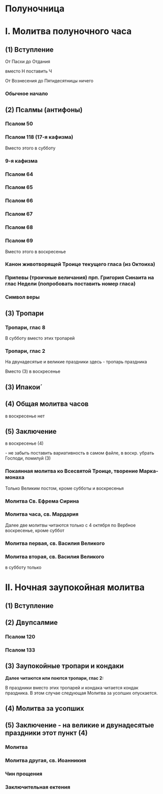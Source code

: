 
# Полуночница

# I. Молитва полуночного часа

## (1) Вступление

<MdxLoader src="Shared/Vozglas" />

<MdxLoader src="Shared/SlavaTebe" />

<MdxLoader src="Shared/ParaklitChit" />

От Пасхи до Отдания

<MdxLoader src="Shared/EasterTroparion3x" /> вместо Н поставить Ч

От Вознесения до Пятидесятницы ничего

### Обычное начало

<MdxLoader src="Shared/ObichnoeNachalo" />

## (2) Псалмы (антифоны)

### Псалом 50

<MdxLoader src="Shared/Psalm50" />

### Псалом 118 (17-я кафизма)

<MdxLoader src="Shared/Psalm118" />

Вместо этого в субботу

### 9-я кафизма

### Псалом 64

<MdxLoader src="Shared/Psalm64" />

### Псалом 65

<MdxLoader src="Shared/Psalm65" />

### Псалом 66

<MdxLoader src="Shared/Psalm66" />

<MdxLoader src="Shared/BetweenStats" />

### Псалом 67

<MdxLoader src="Shared/Psalm67" />

<MdxLoader src="Shared/BetweenStats" />

### Псалом 68

<MdxLoader src="Shared/Psalm68" />

### Псалом 69

<MdxLoader src="Shared/Psalm69" />

<MdxLoader src="Shared/AfterTripsalm" />

Вместо этого в воскресенье

### Канон животворящей Троице текущего гласа (из Октоиха)

### Припевы (троичные величания) прп. Григория Синаита на глас Недели (попробовать поставить номер гласа)

<MdxLoader src="Polunochnica/Pripevy" />

### Символ веры

<MdxLoader src="Shared/SimvolVery" />

## (3) Тропари

<MdxLoader src="Shared/STrisvatogo" />

### Тропари, глас 8

<MdxLoader src="Polunochnica/TroparPolunochnica" />

В субботу вместо этих тропарей

### Тропари, глас 2

<MdxLoader src="Polunochnica/TroparPolunochnica3" />

На двунадесятые и великие праздники здесь - тропарь праздника

<MdxLoader src="Shared/GospodiPomiluy40" />

Вместо (3) в воскресенье

## (3) Ипакои́

<MdxLoader src="Shared/STrisvatogo" />

<MdxLoader src="Shared/IpakoyiVoskr" />

<MdxLoader src="Shared/GospodiPomiluy40" />

## (4) Общая молитва часов

<MdxLoader src="Shared/MolitvaChasov" />

в воскресенье нет

## (5) Заключение

в воскресенье (4)

<MdxLoader src="Shared/ZakluchenieChasov" /> - не забыть поставить вариативность в самом файле, в воскр. убрать Господи, помилуй (3)

### Покаянная молитва ко Всесвятой Троице, творение Марка-монаха

<MdxLoader src="Polunochnica/MolitvaMarka" />

<MdxLoader src="Polunochnica/OtpustMaliyVoskr" />

Только Великим постом, кроме субботы и воскресенья

### Молитва Св. Ефрема Сирина

<MdxLoader src="Shared/EfremSirin" />

### Молитва часа, св. Мардария

<MdxLoader src="Shared/MolitvaChasaMardariya" />

Далее две молитвы читаются только с 4 октября по Вербное воскресенье, кроме суббот

### Молитва первая, св. Василия Великого

<MdxLoader src="Polunochnica/MolitvaVV1" />

### Молитва вторая, св. Василия Великого

<MdxLoader src="Polunochnica/MolitvaVV2" />

<MdxLoader src="Polunochnica/MolitvaEvstratiya" /> в субботу только

# II. Ночная заупокойная молитва

## (1) Вступление

<MdxLoader src="Shared/Pridite3" />

## (2) Двупсалмие

### Псалом 120

<MdxLoader src="Shared/Psalm120" />

### Псалом 133

<MdxLoader src="Shared/Psalm133" />

## (3) Заупокойные тропари и кондаки

<MdxLoader src="Shared/STrisvatogo" />

**Далее читаются или поются тропари, глас 2:**

<MdxLoader src="Polunochnica/TroparPolunochnica2" />

В праздники вместо этих тропарей и кондака читается кондак праздника. В этом случае следующая Молитва за усопших опускается.

<MdxLoader src="Shared/GospodiPomiluy12" />

## (4) Молитва за усопших

<MdxLoader src="Polunochnica/MolitvaZaUsopshih" />

## (5) Заключение - на великие и двунадесятые праздники этот пункт (4)

### Молитва

<MdxLoader src="Polunochnica/Molitva" />

### Молитва другая, св. Иоанникия

<MdxLoader src="Polunochnica/MolitvaIoannikiya" />

<MdxLoader src="Polunochnica/OtpustMaliy" />

### Чин прощения

<MdxLoader src="Shared/ChinProscheniya" />

### Заключительная ектения

<MdxLoader src="Shared/ZakluchEkteniya" />
